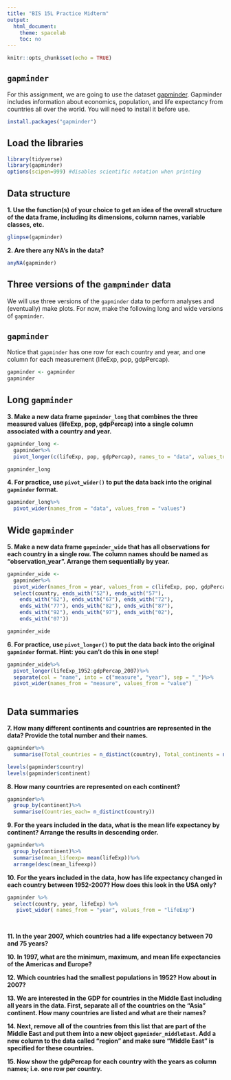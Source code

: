 ```yaml
---
title: "BIS 15L Practice Midterm"
output:
  html_document:
    theme: spacelab
    toc: no
---
```


```r
knitr::opts_chunk$set(echo = TRUE)
```

## `gapminder`
For this assignment, we are going to use the dataset [gapminder](https://cran.r-project.org/web/packages/gapminder/index.html). Gapminder includes information about economics, population, and life expectancy from countries all over the world. You will need to install it before use.
```r
install.packages("gapminder")
```

## Load the libraries
```r
library(tidyverse)
library(gapminder)
options(scipen=999) #disables scientific notation when printing
```

## Data structure
**1. Use the function(s) of your choice to get an idea of the overall structure of the data frame, including its dimensions, column names, variable classes, etc.**

```r
glimpse(gapminder)
```



**2. Are there any NA's in the data?**

```r
anyNA(gapminder)
```



## Three versions of the `gampminder` data  
We will use three versions of the `gapminder` data to perform analyses and (eventually) make plots. For now, make the following long and wide versions of `gapminder`.

## `gapminder`
Notice that `gapminder` has one row for each country and year, and one column for each measurement (lifeExp, pop, gdpPercap).
```r
gapminder <- gapminder
gapminder
```

## Long `gapminder`
**3. Make a new data frame `gapminder_long` that combines the three measured values (lifeExp, pop, gdpPercap) into a single column associated with a country and year.**

```r
gapminder_long <- 
  gapminder%>%
  pivot_longer(c(lifeExp, pop, gdpPercap), names_to = "data", values_to = "values")

gapminder_long
```



**4. For practice, use `pivot_wider()` to put the data back into the original `gapminder` format.**



```r
gapminder_long%>%
  pivot_wider(names_from = "data", values_from = "values")
```




## Wide `gapminder`
**5. Make a new data frame `gapminder_wide` that has all observations for each country in a single row. The column names should be named as "observation_year". Arrange them sequentially by year.**


```r

gapminder_wide <-
  gapminder%>%
  pivot_wider(names_from = year, values_from = c(lifeExp, pop, gdpPercap))%>%
  select(country, ends_with("52"), ends_with("57"),
    ends_with("62"), ends_with("67"), ends_with("72"),
    ends_with("77"), ends_with("82"), ends_with("87"),
    ends_with("92"), ends_with("97"), ends_with("02"),
    ends_with("07"))

gapminder_wide

```



**6. For practice, use `pivot_longer()` to put the data back into the original `gapminder` format. Hint: you can't do this in one step!**

```r
gapminder_wide%>%
  pivot_longer(lifeExp_1952:gdpPercap_2007)%>%
  separate(col = "name", into = c("measure", "year"), sep = "_")%>%
  pivot_wider(names_from = "measure", values_from = "value")
  
```




## Data summaries
**7. How many different continents and countries are represented in the data? Provide the total number and their names.**

```r
gapminder%>%
  summarise(Total_countries = n_distinct(country), Total_continents = n_distinct(continent))
```


```r
levels(gapminder$country)
levels(gapminder$continent)
```




**8. How many countries are represented on each continent?**

```r
gapminder%>%
  group_by(continent)%>%
  summarise(Countries_each= n_distinct(country))
```



**9. For the years included in the data, what is the mean life expectancy by continent? Arrange the results in descending order.**

```r
gapminder%>%
  group_by(continent)%>%
  summarise(mean_lifeexp= mean(lifeExp))%>%
  arrange(desc(mean_lifeexp))
```



**10. For the years included in the data, how has life expectancy changed in each country between 1952-2007? How does this look in the USA only?**

```r
gapminder %>% 
  select(country, year, lifeExp) %>%
   pivot_wider( names_from = "year", values_from = "lifeExp")
 
         
```



**11. In the year 2007, which countries had a life expectancy between 70 and 75 years?**


**10. In 1997, what are the minimum, maximum, and mean life expectancies of the Americas and Europe?**


**12. Which countries had the smallest populations in 1952? How about in 2007?**  


**13. We are interested in the GDP for countries in the Middle East including all years in the data. First, separate all of the countries on the "Asia" continent. How many countries are listed and what are their names?**


**14. Next, remove all of the countries from this list that are part of the Middle East and put them into a new object `gapminder_middleEast`. Add a new column to the data called "region" and make sure "Middle East" is specified for these countries.**


**15. Now show the gdpPercap for each country with the years as column names; i.e. one row per country.**